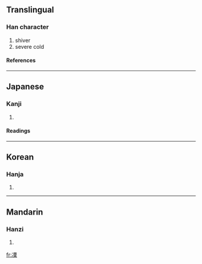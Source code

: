 ==Translingual==
===Han character===
{{Han char|rn=15|rad=冫|as=10|sn=12|four=|canj=戈一一田木 (IMMWD)}}
# shiver
# severe cold
====References====
{{Han ref|kx=0133.130|dkj=01687|dj=0297.210|hdz=10300.010|uh=51D3|ud=20947}}
----
==Japanese==
===Kanji===
{{ja-kanji|grade=|rs=冫10}}
# {{defn|Japanese}}
====Readings====
{{ja-readings|on=[[りつ]] (ritsu), [[りち]] (richi)|kun=[[さむいさま]] (samuisama)}}
----
==Korean==
===Hanja===
{{ko-hanja|hangeul=율|rv=yul|mr=yul}}
# {{defn|Korean}}
----
==Mandarin==
===Hanzi===
{{cmn-hanzi|pin=[[lì]] ([[li4]])|wg=li<sup>4</sup>}}
# {{defn|Mandarin}}

[[fr:凓]]